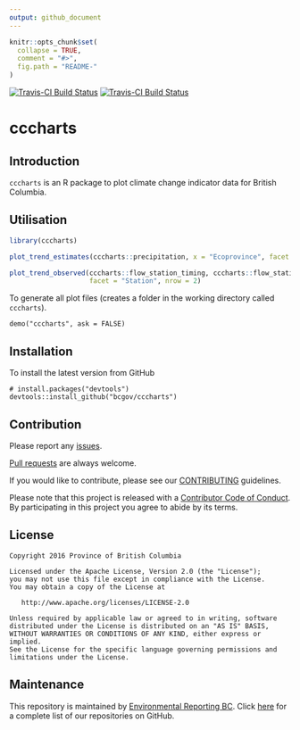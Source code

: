 ```yaml
---
output: github_document
---
```


<!-- README.md is generated from README.Rmd. Please edit that file -->

```r
knitr::opts_chunk$set(
  collapse = TRUE,
  comment = "#>",
  fig.path = "README-"
)
```

[![Travis-CI Build Status](http://bcdevexchange.org/badge/2.svg)](https://github.com/BCDevExchange/docs/blob/master/discussion/projectstates.md)
[![Travis-CI Build Status](https://travis-ci.org/bcgov/cccharts.svg?branch=master)](https://travis-ci.org/bcgov/cccharts)

# cccharts

## Introduction

`cccharts` is an R package to plot climate change indicator data for British Columbia.

## Utilisation

```r
library(cccharts)

plot_trend_estimates(cccharts::precipitation, x = "Ecoprovince", facet = "Season", nrow = 2)
```

```r
plot_trend_observed(cccharts::flow_station_timing, cccharts::flow_station_timing_observed, 
                    facet = "Station", nrow = 2)
```

To generate all plot files (creates a folder in the working directory called `cccharts`).
```
demo("cccharts", ask = FALSE)
```

## Installation

To install the latest version from GitHub
```
# install.packages("devtools")
devtools::install_github("bcgov/cccharts")
```

## Contribution

Please report any [issues](https://github.com/bcgov/cccharts/issues).

[Pull requests](https://github.com/bcgov/cccharts/pulls) are always welcome.

If you would like to contribute, please see our [CONTRIBUTING](CONTRIBUTING.md) guidelines.

Please note that this project is released with a [Contributor Code of Conduct](CODE_OF_CONDUCT.md). By participating in this project you agree to abide by its terms.

## License

    Copyright 2016 Province of British Columbia

    Licensed under the Apache License, Version 2.0 (the "License");
    you may not use this file except in compliance with the License.
    You may obtain a copy of the License at 

       http://www.apache.org/licenses/LICENSE-2.0

    Unless required by applicable law or agreed to in writing, software
    distributed under the License is distributed on an "AS IS" BASIS,
    WITHOUT WARRANTIES OR CONDITIONS OF ANY KIND, either express or implied.
    See the License for the specific language governing permissions and
    limitations under the License.

## Maintenance

This repository is maintained by [Environmental Reporting BC](http://www2.gov.bc.ca/gov/content?id=FF80E0B985F245CEA62808414D78C41B). Click [here](https://github.com/bcgov/EnvReportBC-RepoList) for a complete list of our repositories on GitHub.

